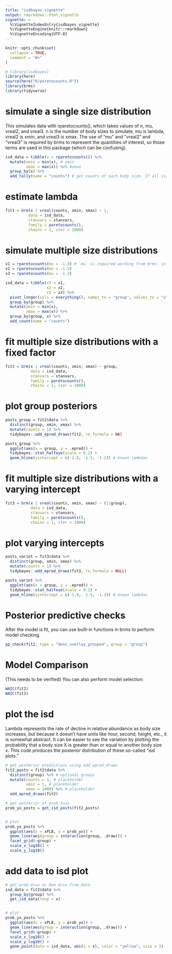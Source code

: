 ```yaml
---
title: "isdbayes_vignette"
output: rmarkdown::html_vignette
vignette: >
  %\VignetteIndexEntry{isdbayes_vignette}
  %\VignetteEngine{knitr::rmarkdown}
  %\VignetteEncoding{UTF-8}
---
```


```r
knitr::opts_chunk$set(
  collapse = TRUE,
  comment = "#>"
)
```

```r
# library(isdbayes)
library(here)
source(here("R/paretocounts.R"))
library(brms)
library(tidyverse)
```

# simulate a single size distribution
This simulates data with rparetocounts(), which takes values of n, mu, vreal2, and vreal3. n is the number of body sizes to simulate, mu is lambda, vreal2 is xmin, and vreal3 is xmax. The use of "mu" and "vreal2" and "vreal3" is required by brms to represent the quantities of interest, so those terms are used in this package (which can be confusing).

```r
isd_data = tibble(x = rparetocounts()) %>% 
  mutate(xmin = min(x), # xmin
         xmax = max(x)) %>% #xmax
  group_by(x) %>% 
  add_tally(name = "counts") # get counts of each body size. If all sizes are unique, this is just 1. This is where size densities would also go
```

# estimate lambda
```r
fit1 = brm(x | vreal(counts, xmin, xmax) ~ 1, 
          data = isd_data,
          stanvars = stanvars,
          family = paretocounts(),
          chains = 1, iter = 1000)
```

# simulate multiple size distributions
```r

x1 = rparetocounts(mu = -1.8) # `mu` is required wording from brms. in this case it means the lambda exponent of the ISD
x2 = rparetocounts(mu = -1.5)
x3 = rparetocounts(mu = -1.2)

isd_data = tibble(x1 = x1,
                  x2 = x2,
                  x3 = x3) %>% 
  pivot_longer(cols = everything(), names_to = "group", values_to = "x") %>% 
  group_by(group) %>% 
  mutate(xmin = min(x),
         xmax = max(x)) %>% 
  group_by(group, x) %>% 
  add_count(name = "counts")
```

# fit multiple size distributions with a fixed factor
```r
fit2 = brm(x | vreal(counts, xmin, xmax) ~ group, 
           data = isd_data,
           stanvars = stanvars,
           family = paretocounts(),
           chains = 1, iter = 1000)
```

# plot group posteriors
```r
posts_group = fit2$data %>% 
  distinct(group, xmin, xmax) %>% 
  mutate(counts = 1) %>% 
  tidybayes::add_epred_draws(fit2, re_formula = NA) 

posts_group %>% 
  ggplot(aes(x = group, y = .epred)) + 
  tidybayes::stat_halfeye(scale = 0.2) + 
  geom_hline(yintercept = c(-1.8, -1.5, -1.2)) # known lambdas
```

# fit multiple size distributions with a varying intercept
```r
fit3 = brm(x | vreal(counts, xmin, xmax) ~ (1|group), 
           data = isd_data,
           stanvars = stanvars,
           family = paretocounts(),
           chains = 1, iter = 1000)
```
# plot varying intercepts
```r
posts_varint = fit3$data %>% 
  distinct(group, xmin, xmax) %>% 
  mutate(counts = 1) %>% 
  tidybayes::add_epred_draws(fit3, re_formula = NULL) 

posts_varint %>% 
  ggplot(aes(x = group, y = .epred)) + 
  tidybayes::stat_halfeye(scale = 0.2) + 
  geom_hline(yintercept = c(-1.8, -1.5, -1.2)) # known lambdas
```


# Posterior predictive checks
After the model is fit, you can use built-in functions in brms to perform model checking.
```r
pp_check(fit2, type = "dens_overlay_grouped", group = "group")
```

# Model Comparison
(This needs to be verified) You can also perform model selection:
```r
WAIC(fit2)
WAIC(fit3)

```


# plot the isd
Lambda represents the rate of decline in relative abundance as body size increases, but because it doesn't have units like hour, second, height, etc., it is somewhat abstract. It can be easier to see the variation by plotting the probability that a body size X is greater than or equal to another body size x. This code produces the posterior distribution of these so-called "isd plots."

```r
# get posterior predictions using add_epred_draws
fit2_posts = fit2$data %>% 
  distinct(group) %>% # optional groups
  mutate(counts = 1, # placeholder
         xmin = 1, # placeholder
         xmax = 1000) %>% # placeholder
  add_epred_draws(fit2)

# get posterior of prob X>=x
prob_yx_posts = get_isd_posts(fit2_posts)


# plot
prob_yx_posts %>% 
  ggplot(aes(x = xPLB, y = prob_yx)) +
  geom_line(aes(group = interaction(group, .draw))) +
  facet_grid(~group) +
  scale_x_log10() +
  scale_y_log10()

```

# add data to isd plot
```r
# get prob X>=x or Num X>=x from data
isd_data = fit2$data %>%
  group_by(group) %>% 
  get_isd_data(resp = x)


# plot
prob_yx_posts %>% 
  ggplot(aes(x = xPLB, y = prob_yx)) +
  geom_line(aes(group = interaction(group, .draw))) +
  facet_grid(~group) +
  scale_x_log10() +
  scale_y_log10() +
  geom_point(data = isd_data, aes(x = x), color = "yellow", size = 1)
```

